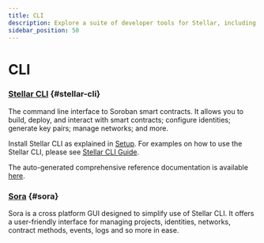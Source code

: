 ```yaml
---
title: CLI
description: Explore a suite of developer tools for Stellar, including CLI.
sidebar_position: 50
---
```


# CLI

### [Stellar CLI](https://github.com/stellar/stellar-cli) {#stellar-cli}

The command line interface to Soroban smart contracts. It allows you to build, deploy, and interact with smart contracts; configure identities; generate key pairs; manage networks; and more.

Install Stellar CLI as explained in [Setup](../../../build/smart-contracts/getting-started/setup.mdx#install-the-stellar-cli). For examples on how to use the Stellar CLI, please see [Stellar CLI Guide](../../../build/guides/cli/README.mdx).

The auto-generated comprehensive reference documentation is available [here](stellar-cli.mdx).

### [Sora](https://github.com/tolgayayci/sora) {#sora}

Sora is a cross platform GUI designed to simplify use of Stellar CLI. It offers a user-friendly interface for managing projects, identities, networks, contract methods, events, logs and so more in ease.
